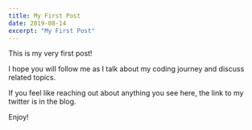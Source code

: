 ```yaml
---
title: My First Post
date: 2019-08-14
excerpt: "My First Post"
---
```


This is my very first post!

I hope you will follow me as I talk about my coding journey and discuss related topics. 

If you feel like reaching out about anything you see here, the link to my twitter is in the blog. 

Enjoy!